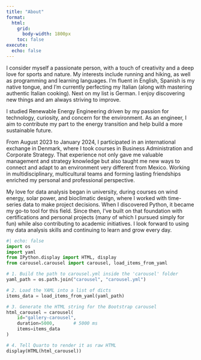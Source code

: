 ```yaml
---
title: "About"
format:
  html:
    grid:
      body-width: 1800px
    toc: false
execute:
  echo: false
---
```


:::: {.grid}

::: {.g-col-12 .g-col-md-7}
I consider myself a passionate person, with a touch of creativity and a deep love for sports and nature. My interests include running and hiking, as well as programming and learning languages. I’m fluent in English, Spanish is my native tongue, and I’m currently perfecting my Italian (along with mastering authentic Italian cooking). Next on my list is German. I enjoy discovering new things and am always striving to improve.

I studied Renewable Energy Engineering driven by my passion for technology, curiosity, and concern for the environment. As an engineer, I aim to contribute my part to the energy transition and help build a more sustainable future.

From August 2023 to January 2024, I participated in an international exchange in Denmark, where I took courses in Business Administration and Corporate Strategy. That experience not only gave me valuable management and strategy knowledge but also taught me new ways to connect and adapt to an environment very different from Mexico. Working in multidisciplinary, multicultural teams and forming lasting friendships enriched my personal and professional perspective.

My love for data analysis began in university, during courses on wind energy, solar power, and bioclimatic design, where I worked with time-series data to make project decisions. When I discovered Python, it became my go-to tool for this field. Since then, I’ve built on that foundation with certifications and personal projects (many of which I pursued simply for fun) while also contributing to academic initiatives. I look forward to using my data analysis skills and continuing to learn and grow every day.
:::

::: {.g-col-12 .g-col-md-5}
```python
#| echo: false
import os
import yaml
from IPython.display import HTML, display
from carousel.carousel import carousel, load_items_from_yaml

# 1. Build the path to carousel.yml inside the 'carousel' folder
yaml_path = os.path.join("carousel", "carousel.yml")

# 2. Load the YAML into a list of dicts
items_data = load_items_from_yaml(yaml_path)

# 3. Generate the HTML string for the Bootstrap carousel
html_carousel = carousel(
    id="gallery-carousel",
    duration=5000,       # 5000 ms 
    items=items_data
)

# 4. Tell Quarto to render it as raw HTML
display(HTML(html_carousel))
```
:::

::::
